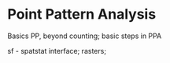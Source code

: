 # Point Pattern Analysis {#pp}

Basics PP, beyond counting; basic steps in PPA

sf - spatstat interface; rasters;

[comment]: spatstat to sf in sf, where are sf to spatstat methods?
